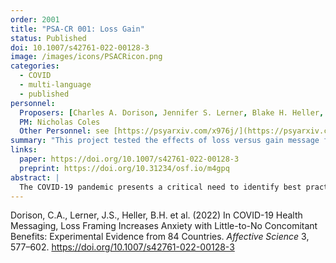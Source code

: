 ```yaml
---
order: 2001
title: "PSA-CR 001: Loss Gain"
status: Published
doi: 10.1007/s42761-022-00128-3 
image: /images/icons/PSACRicon.png
categories:
  - COVID
  - multi-language
  - published
personnel:
  Proposers: [Charles A. Dorison, Jennifer S. Lerner, Blake H. Heller, Alexander J. Rothman, Ichiro I. Kawachi, Ke Wang, Vaughan W. Rees, Brian P. Gill, Nancy Gibbs]
  PM: Nicholas Coles
  Other Personnel: see [https://psyarxiv.com/x976j/](https://psyarxiv.com/x976j/)
summary: "This project tested the effects of loss versus gain message framing on COVID-19-related judgments, intentions, and feelings."
links: 
  paper: https://doi.org/10.1007/s42761-022-00128-3 
  preprint: https://doi.org/10.31234/osf.io/m4gpq
abstract: |
  The COVID-19 pandemic presents a critical need to identify best practices for communicating health information to the global public. It also provides an opportunity to test theories about risk communication. As part of a larger Psychological Science Accelerator COVID-19 Rapid Project, a global consortium of researchers will experimentally test competing hypotheses regarding the effects of framing messages in terms of losses versus gains. We will examine effects on three primary outcomes: intentions to adhere to policies designed to prevent the spread of COVID-19, opinions about such policies, and the likelihood that participants seek additional policy information. Whereas research on negativity bias and loss aversion predicts that loss-framing will have greater impact, research on encouraging the adoption of protective health behaviour suggests the opposite (i.e., gain-framing will be more persuasive). We will also assess effects on experienced anxiety. Given the potentially low cost and the scalable nature of framing interventions, results could be valuable to health organizations, policymakers, and news sources globally.
---
```


Dorison, C.A., Lerner, J.S., Heller, B.H. et al. (2022) In COVID-19 Health Messaging, Loss Framing Increases Anxiety with Little-to-No Concomitant Benefits: Experimental Evidence from 84 Countries. <i>Affective Science</i> 3, 577–602. <https://doi.org/10.1007/s42761-022-00128-3>

